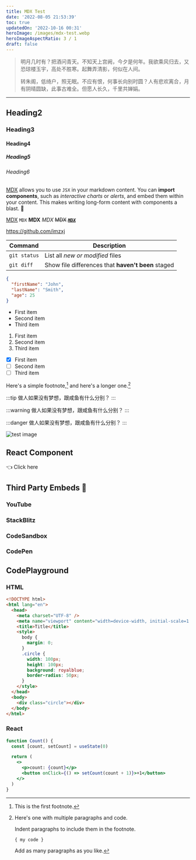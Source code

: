 ```yaml
---
title: MDX Test
date: '2022-08-05 21:53:39'
toc: true
updatedOn: '2022-10-16 00:31'
heroImage: /images/mdx-test.webp
heroImageAspectRatio: 3 / 1
draft: false
---
```


> 明月几时有？把酒问青天。不知天上宫阙，今夕是何年。我欲乘风归去，又恐琼楼玉宇，高处不胜寒。起舞弄清影，何似在人间。
>
> 转朱阁，低绮户，照无眠。不应有恨，何事长向别时圆？人有悲欢离合，月有阴晴圆缺，此事古难全。但愿人长久，千里共婵娟。

---

## Heading2

### Heading3

#### Heading4

##### Heading5

###### Heading6

[MDX](https://mdxjs.com) allows you to use `JSX` in your markdown content. You can **import components**, such as _interactive charts_ or _alerts_, and embed them within your content. This makes writing long-form content with components a blast. 🚀

[MDX](https://mdxjs.com)
`MDX`
**MDX**
_MDX_
~~MDX~~
~~_**[`MDX`](https://mdxjs.com)**_~~

https://github.com/imzxj

| Command      | Description                                        |
| ------------ | -------------------------------------------------- |
| `git status` | List all _new or modified_ files                   |
| `git diff`   | Show file differences that **haven't been** staged |

```json
{
  "firstName": "John",
  "lastName": "Smith",
  "age": 25
}
```

- First item
- Second item
- Third item

1. First item
2. Second item
3. Third item

- [x] First item
- [ ] Second item
- [ ] Third item

Here's a simple footnote,[^1] and here's a longer one.[^bignote]

[^1]: This is the first footnote.
[^bignote]: Here's one with multiple paragraphs and code.

    Indent paragraphs to include them in the footnote.

    `{ my code }`

    Add as many paragraphs as you like.

:::tip
做人如果没有梦想，跟咸鱼有什么分别？
:::

:::warning
做人如果没有梦想，跟咸鱼有什么分别？
:::

:::danger
做人如果没有梦想，跟咸鱼有什么分别？
:::

![test image](/images/mdx-test.webp)

## React Component

<div
  style={{
    display: 'flex',
    alignItems: 'center',
    justifyContent: 'center',
    margin: '5rem 0px',
    gap: 15
  }}
>
  <DarkModeToggle />
  <span>👈 Click here</span>
</div>

## Third Party Embeds 🧩

### YouTube

<YouTube videoId="dJh313Z-GsM" />

### StackBlitz

<StackBlitz id="web-platform-dwmuj4" />

### CodeSandbox

<CodeSandbox id="practical-chihiro-vbzvxe" />

### CodePen

<CodePen id="jOxXxXa" />

## CodePlayground

### HTML

```html live
<!DOCTYPE html>
<html lang="en">
  <head>
    <meta charset="UTF-8" />
    <meta name="viewport" content="width=device-width, initial-scale=1.0" />
    <title>Title</title>
    <style>
      body {
        margin: 0;
      }
      .circle {
        width: 100px;
        height: 100px;
        background: royalblue;
        border-radius: 50px;
      }
    </style>
  </head>
  <body>
    <div class="circle"></div>
  </body>
</html>
```

### React

```jsx live
function Count() {
  const [count, setCount] = useState(0)

  return (
    <>
      <p>count: {count}</p>
      <button onClick={() => setCount(count + 1)}>+1</button>
    </>
  )
}
```
